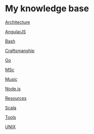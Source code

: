 = My knowledge base =

[[Architecture]]

[[AngularJS]]

[[Bash]]

[[Craftsmanship]]

[[Go]]

[[MSc]]

[[Music]]

[[Node.js]]

[[Resources]]

[[Scala]]

[[Tools]]

[[UNIX]]
